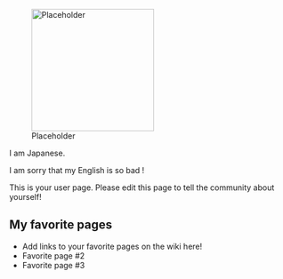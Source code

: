 [[File:Placeholder|thumb|220px]]

I am Japanese.

I am sorry that my English is so bad !







This is your user page. Please edit this page to tell the community about yourself!

==My favorite pages==

* Add links to your favorite pages on the wiki here!
* Favorite page #2
* Favorite page #3
